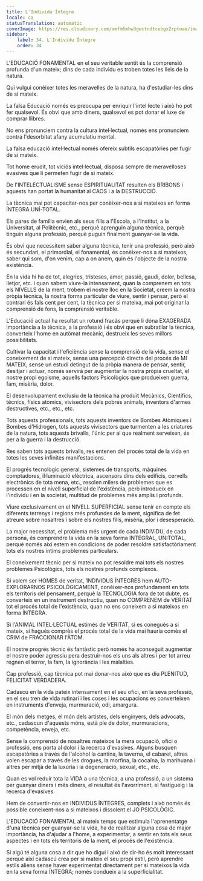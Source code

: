 ```yaml
---
title: L'Individu Íntegre
locale: ca
statusTranslation: automatic
coverImage: https://res.cloudinary.com/xmfm6mhw3gwctndtcubgx2rptnae/image/upload/v1740337243/small_cover_educacion_fundamental_a051170f1c.webp
sidebar:
    label: 34. L'Individu Íntegre
    order: 34
---
```

L'EDUCACIÓ FONAMENTAL en el seu veritable sentit és la comprensió profunda d'un mateix; dins de cada individu es troben totes les lleis de la natura.

Qui vulgui conèixer totes les meravelles de la natura, ha d'estudiar-les dins de si mateix.

La falsa Educació només es preocupa per enriquir l'intel·lecte i això ho pot fer qualsevol. És obvi que amb diners, qualsevol es pot donar el luxe de comprar llibres.

No ens pronunciem contra la cultura intel·lectual, només ens pronunciem contra l'desorbitat afany acumulatiu mental.

La falsa educació intel·lectual només ofereix subtils escapatòries per fugir de si mateix.

Tot home erudit, tot viciós intel·lectual, disposa sempre de meravelloses evasives que li permeten fugir de si mateix.

De l'INTELECTUALISME sense ESPIRITUALITAT resulten els BRIBONS i aquests han portat la humanitat al CAOS i a la DESTRUCCIÓ.

La tècnica mai pot capacitar-nos per conèixer-nos a si mateixos en forma ÍNTEGRA UNÍ-TOTAL.

Els pares de família envien als seus fills a l'Escola, a l'Institut, a la Universitat, al Politècnic, etc., perquè aprenguin alguna tècnica, perquè tinguin alguna professió, perquè puguin finalment guanyar-se la vida.

És obvi que necessitem saber alguna tècnica, tenir una professió, però això és secundari, el primordial, el fonamental, és conèixer-nos a si mateixos, saber qui som, d'on venim, cap a on anem, quin és l'objecte de la nostra existència.

En la vida hi ha de tot, alegries, tristeses, amor, passió, gaudi, dolor, bellesa, lletjor, etc. i quan sabem viure-la intensament, quan la comprenem en tots els NIVELLS de la ment, trobem el nostre lloc en la Societat, creem la nostra pròpia tècnica, la nostra forma particular de viure, sentir i pensar, però el contrari és fals cent per cent, la tècnica per si mateixa, mai pot originar la comprensió de fons, la comprensió veritable.

L'Educació actual ha resultat un rotund fracàs perquè li dóna EXAGERADA importància a la tècnica, a la professió i és obvi que en subratllar la tècnica, converteix l'home en autòmat mecànic, destrueix les seves millors possibilitats.

Cultivar la capacitat i l'eficiència sense la comprensió de la vida, sense el coneixement de si mateix, sense una percepció directa del procés de MI MATEIX, sense un estudi detingut de la pròpia manera de pensar, sentir, desitjar i actuar, només servirà per augmentar la nostra pròpia crueltat, el nostre propi egoisme, aquells factors Psicològics que produeixen guerra, fam, misèria, dolor.

El desenvolupament exclusiu de la tècnica ha produït Mecànics, Científics, tècnics, físics atòmics, vivisectors dels pobres animals, inventors d'armes destructives, etc., etc., etc.

Tots aquests professionals, tots aquests inventors de Bombes Atòmiques i Bombes d'Hidrogen, tots aquests vivisectors que turmenten a les criatures de la natura, tots aquests brivalls, l'únic per al que realment serveixen, és per a la guerra i la destrucció.

Res saben tots aquests brivalls, res entenen del procés total de la vida en totes les seves infinites manifestacions.

El progrés tecnològic general, sistemes de transports, màquines comptadores, il·luminació elèctrica, ascensors dins dels edificis, cervells electrònics de tota mena, etc., resolen milers de problemes que es processen en el nivell superficial de l'existència, però introdueix en l'individu i en la societat, multitud de problemes més amplis i profunds.

Viure exclusivament en el NIVELL SUPERFICÍAL sense tenir en compte els diferents terrenys i regions més profundes de la ment, significa de fet atreure sobre nosaltres i sobre els nostres fills, misèria, plor i desesperació.

La major necessitat, el problema més urgent de cada INDIVIDU, de cada persona, és comprendre la vida en la seva forma INTEGRAL, UNITOTAL, perquè només així estem en condicions de poder resoldre satisfactòriament tots els nostres íntims problemes particulars.

El coneixement tècnic per si mateix no pot resoldre mai tots els nostres problemes Psicològics, tots els nostres profunds complexos.

Si volem ser HOMES de veritat, 1NDIVIDUS ÍNTEGRES hem AUTO-EXPLORARNOS PSICOLÒGICAMENT, conèixer-nos profundament en tots els territoris del pensament, perquè la TECNOLOGIA fora de tot dubte, es converteix en un instrument destructiu, quan no COMPRENEM de VERITAT tot el procés total de l'existència, quan no ens coneixem a si mateixos en forma ÍNTEGRA.

Si l'ANIMAL INTEL·LECTUAL estimés de VERITAT, si es conegués a si mateix, si hagués comprès el procés total de la vida mai hauria comès el CRIM de FRACCIONAR l'ÀTOM.

El nostre progrés tècnic és fantàstic però només ha aconseguit augmentar el nostre poder agressiu pera destruir-nos els uns als altres i per tot arreu regnen el terror, la fam, la ignorància i les malalties.

Cap professió, cap tècnica pot mai donar-nos això que es diu PLENITUD, FELICITAT VERDADERA.

Cadascú en la vida pateix intensament en el seu ofici, en la seva professió, en el seu tren de vida rutinari i les coses i les ocupacions es converteixen en instruments d'enveja, murmuració, odi, amargura.

El món dels metges, el món dels artistes, dels enginyers, dels advocats, etc., cadascun d'aquests móns, està ple de dolor, murmuracions, competència, enveja, etc.

Sense la comprensió de nosaltres mateixos la mera ocupació, ofici o professió, ens porta al dolor i la recerca d'evasives. Alguns busquen escapatòries a través de l'alcohol la cantina, la taverna, el cabaret, altres volen escapar a través de les drogues, la morfina, la cocaïna, la marihuana i altres per mitjà de la luxúria i la degeneració, sexual, etc., etc.

Quan es vol reduir tota la VIDA a una tècnica, a una professió, a un sistema per guanyar diners i més diners, el resultat és l'avorriment, el fastigueig i la recerca d'evasives.

Hem de convertir-nos en INDIVIDUS ÍNTEGRES, complets i això només és possible coneixent-nos a si mateixos i dissolent el JO PSICOLÒGIC.

L'EDUCACIÓ FONAMENTAL al mateix temps que estimula l'aprenentatge d'una tècnica per guanyar-se la vida, ha de realitzar alguna cosa de major importància, ha d'ajudar a l'home, a experimentar, a sentir en tots els seus aspectes i en tots els territoris de la ment, el procés de l'existència.

Si algú té alguna cosa a dir que ho digui i això de dir-ho és molt interessant perquè així cadascú crea per si mateix el seu propi estil, però aprendre estils aliens sense haver experimentat directament per si mateixos la vida en la seva forma ÍNTEGRA; només condueix a la superficialitat.

